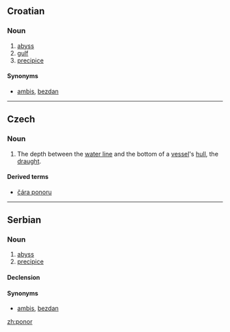 ==Croatian==

===Noun===
{{hr-noun|m}}

# [[abyss]]
# [[gulf]]
# [[precipice]]

====Synonyms====
* [[ambis#Croatian|ambis]], [[bezdan#Croatian|bezdan]]

----

==Czech==
===Noun===
{{cs-noun|g=m}}

# The depth between the [[water line]] and the bottom of a [[vessel]]'s [[hull]], the [[draught]].

====Derived terms====
* [[čára ponoru]]

----

==Serbian==

===Noun===
{{sr-noun|g=m|a=i|+|pl=ponori|cyr=понор}}

# [[abyss]]
# [[precipice]]

====Declension====
{{sr-decl-noun|sc=Latn
|ponor|ponori
|ponora|ponora
|ponoru|ponorima
|ponor|ponore
|ponore|ponori
|ponorom|ponorima
|ponoru|ponorima
}}

====Synonyms====
* [[ambis#Serbian|ambis]], [[bezdan#Serbian|bezdan]]

[[zh:ponor]]
